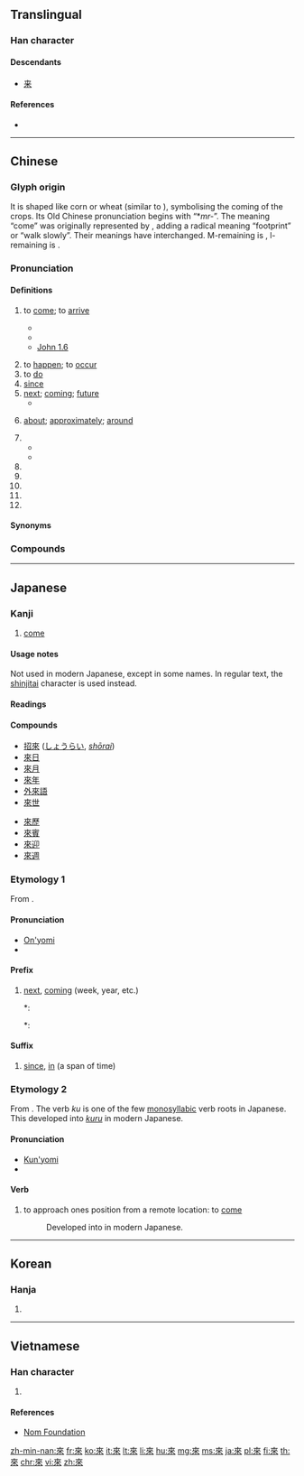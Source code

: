 {{also|来|徠}}
==Translingual==
{{stroke order|strokes=8}}
{{stroke order|type=animate}}

===Han character===
{{Han char|rn=9|rad=人|as=06|sn=8|four=40908|canj=DOO|ids=⿻木从}}

====Descendants====
* [[来]]

====References====
* {{Han ref|kx=0101.160|dkj=00581|dj=0214.080|hdz=10141.080|uh=4F86|ud=20358|bh=A8D3|bd=43219}}

----

==Chinese==
{{zh-forms|s=来}}

===Glyph origin===
{{Han etym}}
It is shaped like corn or wheat (similar to {{zh-l|*禾}}), symbolising the coming of the crops. Its Old Chinese pronunciation begins with “*''mr-''”. The meaning “come” was originally represented by {{och-l|麥|wheat}}, adding a radical meaning “footprint” or “walk slowly”. Their meanings have interchanged. M-remaining is {{lang|zh|麥}}, l-remaining is {{lang|zh|來}}.

===Pronunciation===
{{zh-pron
|m=lái
|c=loi4
|h=pfs=lòi
|md=lài
|mn=lâi
|w=3le
|mc=y
|oc=y
|ma=y
|cat=v,a,part,pn
}}

====Definitions====
{{zh-hanzi}}

# to [[come]]; to [[arrive]]
#: {{zh-ant|去}}
#* {{zh-x|我 一會-兒{r} 就 來。|I' ll come in a moment.}}
#* {{zh-x|我 不 知道 它 是 從 哪裡 來 的。|I didn't know where it came from.}}
#* [http://wordproject.org/multi/bi_en_cn_py.htm John 1.6]
#*: {{zh-x|有 一 個 人，是 從 神 那裡 差 '''來''' 的，名 叫 約翰。|There was a man sent from God, whose name was John.}}
# to [[happen]]; to [[occur]]
# to [[do]] {{n-g|(specific meaning depending on the context)}}
# [[since]]
# [[next]]; [[coming]]; [[future]]
#* {{zh-x|來 年|next year}}
# {{lb|zh|after a number}} [[about]]; [[approximately]]; [[around]]
# {{n-g|Used after a verb of motion to indicate movement toward the speaker.}}
#* {{zh-x|下來|to come down [compare {{zh-l|下去|to go down}}]}}
#* {{zh-x|進來|to come in}}
# {{n-g|Used before a verb to express volition.}}
# {{n-g|Used with {{zh-l|*不}} or {{zh-l|*得}} to express capability.}}
# {{n-g|Used after numerals in colloquial lists.}}
# {{n-g|Meaningless particle for rhythmic purposes.}}
# {{surname|lang=zh}}

====Synonyms====
{{zh-dial}}

===Compounds===
{{zh-der|來賓|來不得|來不及|來不來|來潮|來到|來得|來得及|來復|來復槍|來回|來回來去|來回票|來火|來火兒|來件|來講|來今|來勁|來勁兒|來看|來客|來歷|來料加工|來臨|來龍去脈|來路|來路貨|來年|來人|來日|來日方長|來神|來神兒|來生|來使|來世|來示|來勢|來說|來頭|來頭兒|來往|來文|來信|來樣加工|來意|來由|來源|來朝|來者|來者不拒|來著|來之不易|來自|來蹤去跡|來者不善，善者不來|一來|上來|下來|不來|乍來|亂來|今來|以來|來享|來來|來儀|來函|來去|來古|來哲|來因|來孫|來學|來情|來手|來書|來月|來期|來果|來歲|來歸|來派|來煞|來牟|來犯|來的|來稿|來緣|來茲|來葉|來蘇|來處|來襲|來訪|來諭|來貺|來附|來電|來頓|來龍|儻來|先來|入來|再來|出來|別來|前來|勞來|原來|去來|古來|向來|回來|外來|夜來|如來|子來|家來|將來|少來|帶來|年來|往來|後來|從來|把來|拈來|捎來|新來|日來|早來|昨來|有來|未來|本來|歷來|歸來|比來|烏來|爾來|特來|生來|用來|由來|當來|白來|看來|硬來|算來|素來|老來|胡來|自來|舶來|行來|見來|說來|起來|趕來|轉來|近來|返來|進來|過來|適來|還來|邇來|都來|馬來}}

{{zh-cat|Beginning}}

----

==Japanese==

===Kanji===
{{ja-kanji|grade=n|rs=木04|style=ky|shin=来}}

# [[come]]

====Usage notes====
Not used in modern Japanese, except in some names. In regular text, the [[shinjitai]] character {{l|ja|来}} is used instead.

====Readings====
{{ja-readings
|goon=[[らい]] (rai)
|kanon=[[らい]] (rai)
|kun=[[くる|く-る]] (ku-ru), [[きたる|きた-る]] / [[きたる|き-たる]] (kita-ru / ki-taru)
}}

====Compounds====
{{attention|ja|Compounds need substantial expansion.}}
{{der-top|Compounds}}
* [[招來]] ([[しょうらい]], ''[[shōrai]]'')
* [[來日]]
* [[來月]]
* [[來年]]
* [[外來語]]
* [[來世]]
{{der-mid}}
* [[來歷]]
* [[來賓]]
* [[來迎]]
* [[來週]]
{{der-bottom}}

===Etymology 1===
From {{etyl|zhx|ja|sort=らい}} {{m|zh|sc=Hani|來}}.

====Pronunciation====
* [[音読み|On'yomi]]
* {{IPA|lang=ja|/ra.i/|[ɽäi]}}

====Prefix====
{{ja-pos|らい|prefix|shin=来}}

# {{kyujitai spelling of|来|lang=ja}} [[next]], [[coming]] (week, year, etc.)
#*: {{ja-usex|'''來'''年、'''來'''週|'''らい'''ねん、 '''らい'''しゅう|'''next''' year, '''next''' week}}
#*: {{ja-usex|'''來'''週月曜日に會いましょう。|'''らい'''しゅう げつようび に あいましょう。|Let's meet Monday '''next'''. / Let's meet this '''coming''' Monday.}}

====Suffix====
{{ja-pos|らい|suffix|shin=来}}

# {{kyujitai spelling of|来|lang=ja}} [[since]], [[in]] (a span of time)
#: {{ja-usex|三年'''來'''あれを見ていない。|さん ねん '''らい''' あれ を みて いない。|I haven't seen that '''in''' three years / '''since''' three years ago.}}

===Etymology 2===
From {{etyl|ojp|ja|sort=く}}. The verb ''ku'' is one of the few [[monosyllabic]] verb roots in Japanese. This developed into [[来る|''kuru'']] in modern Japanese.

====Pronunciation====
* [[訓読み|Kun'yomi]]
* {{IPA|lang=ja|/ku/|[kɯᵝ]}}

====Verb====
{{ja-verb|く|type=3|shin=来}}

# {{lb|ja|sort=く|obsolete}} to approach ones position from a remote location: to [[come]]
#: Developed into {{l|ja|來る|tr=[[くる]], ''[[kuru#Japanese|kuru]]''}} in modern Japanese.

----

==Korean==

===Hanja===
{{ko-hanja|hangeul=[[래]]>[[내]]|mr=rae>nae|y=lay>nay}}

# {{defn|lang=ko|sort=人06}}

----

==Vietnamese==

===Han character===
{{vi-hantu|[[lai]], [[lay]], [[lơi]], [[ray]], [[rơi]], [[rời]]|rs=人06}}

# {{defn|lang=vi|sort=人06}}

====References====
* [http://nomfoundation.org/common/nom_details.php?codepoint=4f86 Nom Foundation]

[[zh-min-nan:來]]
[[fr:來]]
[[ko:來]]
[[it:來]]
[[lt:來]]
[[li:來]]
[[hu:來]]
[[mg:來]]
[[ms:來]]
[[ja:來]]
[[pl:來]]
[[fi:來]]
[[th:來]]
[[chr:來]]
[[vi:來]]
[[zh:來]]